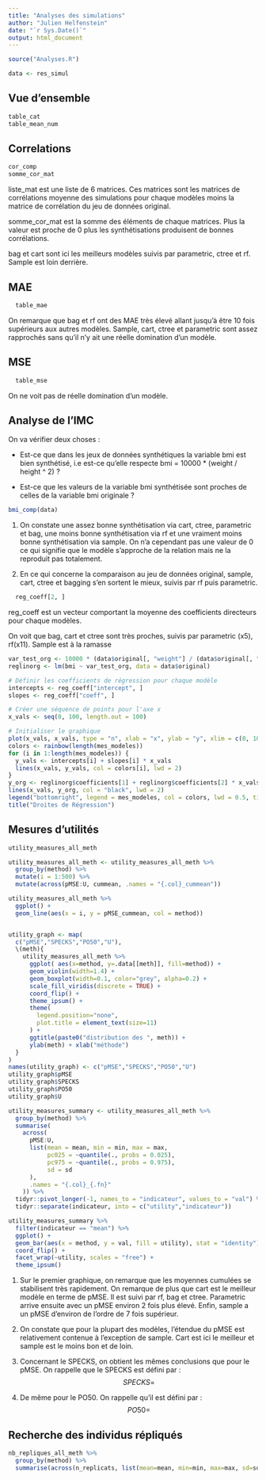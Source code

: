 ```yaml
---
title: "Analyses des simulations"
author: "Julien Helfenstein"
date: "`r Sys.Date()`"
output: html_document
---
```


```r
source("Analyses.R")
```

```r
data <- res_simul 
```

## Vue d'ensemble

```r
table_cat
table_mean_num
```

## Correlations

```r
cor_comp
somme_cor_mat
```

liste_mat est une liste de 6 matrices. Ces matrices sont les matrices de corrélations moyenne des simulations pour chaque modèles moins la matrice de corrélation du jeu de données original.

somme_cor_mat est la somme des éléments de chaque matrices. Plus la valeur est proche de 0 plus les synthétisations produisent de bonnes corrélations.

bag et cart sont ici les meilleurs modèles suivis par parametric, ctree et rf. Sample est loin derrière.

## MAE
```r
  table_mae
```
On remarque que bag et rf ont des MAE très élevé allant jusqu'à être 10 fois supérieurs aux autres modèles. Sample, cart, ctree et parametric sont assez rapprochés sans qu'il n'y ait une réelle domination d'un modèle. 

## MSE
```r
  table_mse
```
On ne voit pas de réelle domination d'un modèle.


## Analyse de l'IMC

On va vérifier deux choses :

-   Est-ce que dans les jeux de données synthétiques la variable bmi est bien synthétisé, i.e est-ce qu'elle respecte bmi = 10000 \* (weight / height \^ 2) ?

-   Est-ce que les valeurs de la variable bmi synthétisée sont proches de celles de la variable bmi originale ?

```r
bmi_comp(data)
```

1)  On constate une assez bonne synthétisation via cart, ctree, parametric et bag, une moins bonne synthétisation via rf et une vraiment moins bonne synthétisation via sample. On n'a cependant pas une valeur de 0 ce qui signifie que le modèle s'approche de la relation mais ne la reproduit pas totalement.

2)  En ce qui concerne la comparaison au jeu de données original, sample, cart, ctree et bagging s'en sortent le mieux, suivis par rf puis parametric.

```r
  reg_coeff[2, ]
```
reg_coeff est un vecteur comportant la moyenne des coefficients directeurs pour chaque modèles.

On voit que bag, cart et ctree sont très proches, suivis par parametric (x5), rf(x11). Sample est à la ramasse

```r
var_test_org <- 10000 * (data$original[, "weight"] / (data$original[, "height"])^2)
reglinorg <- lm(bmi ~ var_test_org, data = data$original)

# Définir les coefficients de régression pour chaque modèle
intercepts <- reg_coeff["intercept", ]
slopes <- reg_coeff["coeff", ]

# Créer une séquence de points pour l'axe x
x_vals <- seq(0, 100, length.out = 100)

# Initialiser le graphique
plot(x_vals, x_vals, type = "n", xlab = "x", ylab = "y", xlim = c(0, 100), ylim = c(-5, 100))
colors <- rainbow(length(mes_modeles))
for (i in 1:length(mes_modeles)) {
  y_vals <- intercepts[i] + slopes[i] * x_vals
  lines(x_vals, y_vals, col = colors[i], lwd = 2)
}
y_org <- reglinorg$coefficients[1] + reglinorg$coefficients[2] * x_vals
lines(x_vals, y_org, col = "black", lwd = 2)
legend("bottomright", legend = mes_modeles, col = colors, lwd = 0.5, title = "Modèles")
title("Droites de Régression")
```

## Mesures d'utilités
```r
utility_measures_all_meth
```


```r
utility_measures_all_meth <- utility_measures_all_meth %>%
  group_by(method) %>% 
  mutate(i = 1:500) %>% 
  mutate(across(pMSE:U, cummean, .names = "{.col}_cummean"))

utility_measures_all_meth %>% 
  ggplot() +
  geom_line(aes(x = i, y = pMSE_cummean, col = method))


utility_graph <- map(
  c("pMSE","SPECKS","PO50","U"),
  \(meth){
    utility_measures_all_meth %>% 
      ggplot( aes(x=method, y=.data[[meth]], fill=method)) +
      geom_violin(width=1.4) +
      geom_boxplot(width=0.1, color="grey", alpha=0.2) +
      scale_fill_viridis(discrete = TRUE) +
      coord_flip() +
      theme_ipsum() +
      theme(
        legend.position="none",
        plot.title = element_text(size=11)
      ) +
      ggtitle(paste0("distribution des ", meth)) +
      ylab(meth) + xlab("méthode")
  }
)
names(utility_graph) <- c("pMSE","SPECKS","PO50","U")
utility_graph$pMSE
utility_graph$SPECKS
utility_graph$PO50
utility_graph$U

utility_measures_summary <- utility_measures_all_meth %>% 
  group_by(method) %>% 
  summarise(
    across(
      pMSE:U, 
      list(mean = mean, min = min, max = max, 
           pc025 = ~quantile(., probs = 0.025),
           pc975 = ~quantile(., probs = 0.975),
           sd = sd
      ),
      .names = "{.col}_{.fn}"
    )) %>%
  tidyr::pivot_longer(-1, names_to = "indicateur", values_to = "val") %>% 
  tidyr::separate(indicateur, into = c("utility","indicateur"))

utility_measures_summary %>% 
  filter(indicateur == "mean") %>%
  ggplot() +
  geom_bar(aes(x = method, y = val, fill = utility), stat = "identity")+
  coord_flip() +
  facet_wrap(~utility, scales = "free") +
  theme_ipsum()
```
1) Sur le premier graphique, on remarque que les moyennes cumulées se stabilisent très rapidement. On remarque de plus que cart est le meilleur modèle en terme de pMSE. Il est suivi par rf, bag et ctree. Parametric arrive ensuite avec un pMSE environ 2 fois plus élevé. Enfin, sample a un pMSE d'environ de l'ordre de 7 fois supérieur.

2) On constate que pour la plupart des modèles, l'étendue du pMSE est relativement contenue à l'exception de sample. Cart est ici le meilleur et sample est le moins bon et de loin.

3) Concernant le SPECKS, on obtient les mêmes conclusions que pour le pMSE. On rappelle que le SPECKS est défini par : $$SPECKS =  $$
4) De même pour le PO50. On rappelle qu'il est défini par : $$PO50 =  $$

## Recherche des individus répliqués
```r
nb_repliques_all_meth %>% 
  group_by(method) %>% 
  summarise(across(n_replicats, list(mean=mean, min=min, max=max, sd=sd)))
```